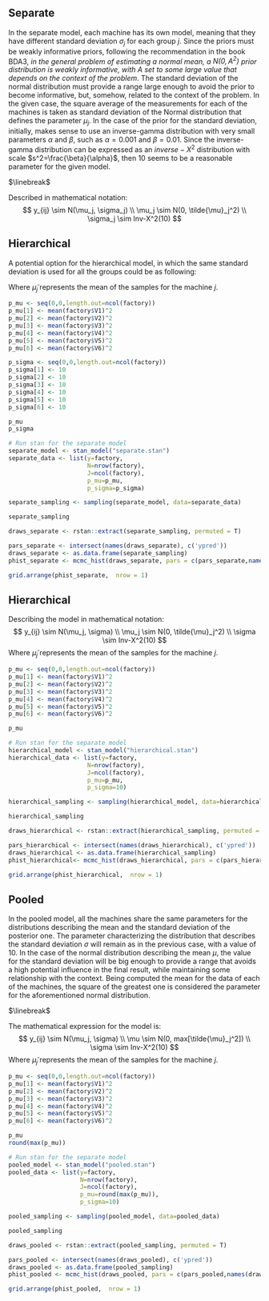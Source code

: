 

## Separate

In the separate model, each machine has its own model, meaning that they have different standard deviation $\sigma_j$ for each group $j$. Since the priors must be weakly informative priors, following the recommendation in the book BDA3, *in the general problem of estimating a normal mean, a $N(0,A^2)$ prior distribution is weakly informative, with $A$ set to some large value that depends on the context of the problem*. The standard deviation of the normal distribution must provide a range large enough to avoid the prior to become informative, but, somehow, related to the context of the problem. In the given case, the square average of the measurements for each of the machines is taken as standard deviation of the Normal distribution that defines the parameter $\mu_j$.
In the case of the prior for the standard deviation, initially, makes sense to use an inverse-gamma distribution with very small parameters $\alpha$ and $\beta$, such as $\alpha=0.001$ and $\beta=0.01$. Since the inverse-gamma distribution can be expressed as an $inverse-X^2$ distribution with scale $s^2=\frac{\beta}{\alpha}$, then 10 seems to be a reasonable parameter for the given model.

$\linebreak$

Described in mathematical notation:
$$
y_{ij} \sim N(\mu_j, \sigma_j) \\
\mu_j \sim N(0, \tilde{\mu}_j^2) \\
\sigma_j \sim Inv-X^2(10)
$$

## Hierarchical
A potential option for the hierarchical model, in which the same standard deviation is used for all the groups could be as following:




Where $\tilde{\mu}_j$ represents the mean of the samples for the machine $j$.


```r
p_mu <- seq(0,0,length.out=ncol(factory))
p_mu[1] <- mean(factory$V1)^2
p_mu[2] <- mean(factory$V2)^2
p_mu[3] <- mean(factory$V3)^2
p_mu[4] <- mean(factory$V4)^2
p_mu[5] <- mean(factory$V5)^2
p_mu[6] <- mean(factory$V6)^2

p_sigma <- seq(0,0,length.out=ncol(factory))
p_sigma[1] <- 10
p_sigma[2] <- 10
p_sigma[3] <- 10
p_sigma[4] <- 10
p_sigma[5] <- 10
p_sigma[6] <- 10

p_mu
p_sigma
```



```r
# Run stan for the separate model
separate_model <- stan_model("separate.stan")
separate_data <- list(y=factory,
                      N=nrow(factory),
                      J=ncol(factory),
                      p_mu=p_mu,
                      p_sigma=p_sigma)

separate_sampling <- sampling(separate_model, data=separate_data)
```


```r
separate_sampling
```

```r
draws_separate <- rstan::extract(separate_sampling, permuted = T)

pars_separate <- intersect(names(draws_separate), c('ypred'))
draws_separate <- as.data.frame(separate_sampling)
phist_separate <- mcmc_hist(draws_separate, pars = c(pars_separate,names(draws_separate)[6]), binwidth = 2.5)
```

```r
grid.arrange(phist_separate,  nrow = 1)
```


## Hierarchical

Describing the model in mathematical notation:
$$
y_{ij} \sim N(\mu_j, \sigma) \\
\mu_j \sim N(0, \tilde{\mu}_j^2) \\
\sigma \sim Inv-X^2(10)
$$
Where $\tilde{\mu}_j$ represents the mean of the samples for the machine $j$.

```r
p_mu <- seq(0,0,length.out=ncol(factory))
p_mu[1] <- mean(factory$V1)^2
p_mu[2] <- mean(factory$V2)^2
p_mu[3] <- mean(factory$V3)^2
p_mu[4] <- mean(factory$V4)^2
p_mu[5] <- mean(factory$V5)^2
p_mu[6] <- mean(factory$V6)^2

p_mu
```


```r
# Run stan for the separate model
hierarchical_model <- stan_model("hierarchical.stan")
hierarchical_data <- list(y=factory,
                      N=nrow(factory),
                      J=ncol(factory),
                      p_mu=p_mu,
                      p_sigma=10)

hierarchical_sampling <- sampling(hierarchical_model, data=hierarchical_data)
```

```r
hierarchical_sampling
```

```r
draws_hierarchical <- rstan::extract(hierarchical_sampling, permuted = T)

pars_hierarchical <- intersect(names(draws_hierarchical), c('ypred'))
draws_hierarchical <- as.data.frame(hierarchical_sampling)
phist_hierarchical<- mcmc_hist(draws_hierarchical, pars = c(pars_hierarchical,names(draws_hierarchical)[6]), binwidth = 2.5)
```

```r
grid.arrange(phist_hierarchical,  nrow = 1)
```


## Pooled
In the pooled model, all the machines share the same parameters for the distributions describing the mean and the standard deviation of the posterior one. The parameter characterizing the distribution that describes the standard deviation $\sigma$ will remain as in the previous case, with a value of 10. In the case of the normal distribution describing the mean $\mu$, the value for the standard deviation will be big enough to provide a range that avoids a high potential influence in the final result, while maintaining some relationship with the context. Being computed the mean for the data of each of the machines, the square of the greatest one is considered the parameter for the aforementioned normal distribution.

$\linebreak$

The mathematical expression for the model is:
$$
y_{ij} \sim N(\mu_j, \sigma) \\
\mu \sim N(0, max[\tilde{\mu}_j^2]) \\
\sigma \sim Inv-X^2(10)
$$
Where $\tilde{\mu}_j$ represents the mean of the samples for the machine $j$.

```r
p_mu <- seq(0,0,length.out=ncol(factory))
p_mu[1] <- mean(factory$V1)^2
p_mu[2] <- mean(factory$V2)^2
p_mu[3] <- mean(factory$V3)^2
p_mu[4] <- mean(factory$V4)^2
p_mu[5] <- mean(factory$V5)^2
p_mu[6] <- mean(factory$V6)^2

p_mu
round(max(p_mu))
```

```r
# Run stan for the separate model
pooled_model <- stan_model("pooled.stan")
pooled_data <- list(y=factory,
                    N=nrow(factory),
                    J=ncol(factory),
                    p_mu=round(max(p_mu)),
                    p_sigma=10)

pooled_sampling <- sampling(pooled_model, data=pooled_data)
```

```r
pooled_sampling
```

```r
draws_pooled <- rstan::extract(pooled_sampling, permuted = T)

pars_pooled <- intersect(names(draws_pooled), c('ypred'))
draws_pooled <- as.data.frame(pooled_sampling)
phist_pooled <- mcmc_hist(draws_pooled, pars = c(pars_pooled,names(draws_pooled)[1]), binwidth = 2.5)
```

```r
grid.arrange(phist_pooled,  nrow = 1)
```

